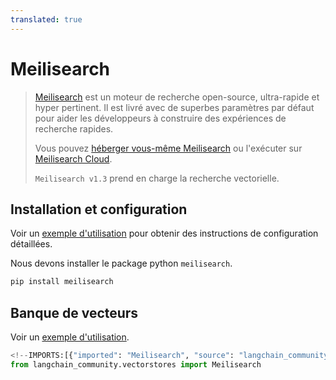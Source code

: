 ```yaml
---
translated: true
---
```


# Meilisearch

> [Meilisearch](https://meilisearch.com) est un moteur de recherche open-source, ultra-rapide et hyper
> pertinent.
> Il est livré avec de superbes paramètres par défaut pour aider les développeurs à construire des expériences de recherche rapides.
>
> Vous pouvez [héberger vous-même Meilisearch](https://www.meilisearch.com/docs/learn/getting_started/installation#local-installation)
> ou l'exécuter sur [Meilisearch Cloud](https://www.meilisearch.com/pricing).
>
>`Meilisearch v1.3` prend en charge la recherche vectorielle.

## Installation et configuration

Voir un [exemple d'utilisation](/docs/integrations/vectorstores/meilisearch) pour obtenir des instructions de configuration détaillées.

Nous devons installer le package python `meilisearch`.

```bash
pip install meilisearch
```

## Banque de vecteurs

Voir un [exemple d'utilisation](/docs/integrations/vectorstores/meilisearch).

```python
<!--IMPORTS:[{"imported": "Meilisearch", "source": "langchain_community.vectorstores", "docs": "https://api.python.langchain.com/en/latest/vectorstores/langchain_community.vectorstores.meilisearch.Meilisearch.html", "title": "Meilisearch"}]-->
from langchain_community.vectorstores import Meilisearch
```
